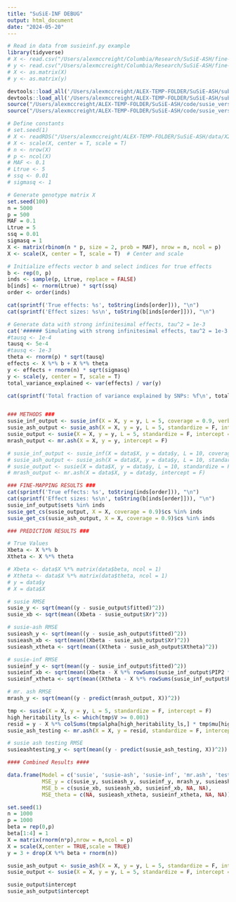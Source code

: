 ```yaml
---
title: "SuSiE-INF DEBUG"
output: html_document
date: "2024-05-20"
---
```


```r
# Read in data from susieinf.py example
library(tidyverse)
# X <- read.csv("/Users/alexmccreight/Columbia/Research/SuSiE-ASH/fine-mapping-inf/X_matrix.csv", header = F)
# y <- read.csv("/Users/alexmccreight/Columbia/Research/SuSiE-ASH/fine-mapping-inf/y_vector.csv", header = F)
# X <- as.matrix(X)
# y <- as.matrix(y)

devtools::load_all('/Users/alexmccreight/ALEX-TEMP-FOLDER/SuSiE-ASH/submodules/susieR')
devtools::load_all('/Users/alexmccreight/ALEX-TEMP-FOLDER/SuSiE-ASH/submodules/mr.ash.alpha')
source("/Users/alexmccreight/ALEX-TEMP-FOLDER/SuSiE-ASH/code/susie_versions/susie_inf.R")
source("/Users/alexmccreight/ALEX-TEMP-FOLDER/SuSiE-ASH/code/susie_versions/susie-ash.R")

```

```r
# Define constants
# set.seed(1)
# X <- readRDS("/Users/alexmccreight/ALEX-TEMP-FOLDER/SuSiE-ASH/data/X20")
# X <- scale(X, center = T, scale = T)
# n <- nrow(X)
# p <- ncol(X)
# MAF <- 0.1
# Ltrue <- 5
# ssq <- 0.01
# sigmasq <- 1

# Generate genotype matrix X
set.seed(100)
n = 5000
p = 500
MAF = 0.1
Ltrue = 5
ssq = 0.01
sigmasq = 1
X <- matrix(rbinom(n * p, size = 2, prob = MAF), nrow = n, ncol = p)
X <- scale(X, center = T, scale = T)  # Center and scale

# Initialize effects vector b and select indices for true effects
b <- rep(0, p)
inds <- sample(p, Ltrue, replace = FALSE)
b[inds] <- rnorm(Ltrue) * sqrt(ssq)
order <- order(inds)

cat(sprintf('True effects: %s', toString(inds[order])), "\n")
cat(sprintf('Effect sizes: %s\n', toString(b[inds[order]])), "\n")

# Generate data with strong infinitesimal effects, tau^2 = 1e-3
cat('###### Simulating with strong infinitesimal effects, tau^2 = 1e-3 ######', "\n")
#tausq <- 1e-4
tausq <- 5e-4
#tausq <- 1e-3
theta <- rnorm(p) * sqrt(tausq)
effects <- X %*% b + X %*% theta
y <- effects + rnorm(n) * sqrt(sigmasq)
y <- scale(y, center = T, scale = T)
total_variance_explained <- var(effects) / var(y)

cat(sprintf('Total fraction of variance explained by SNPs: %f\n', total_variance_explained), "\n")


### METHODS ###
susie_inf_output <- susie_inf(X = X, y = y, L = 5, coverage = 0.9, verbose = F)
susie_ash_output <- susie_ash(X = X, y = y, L = 5, standardize = F, intercept = F, max_iter = 20, warm_start = 3)
susie_output <- susie(X = X, y = y, L = 5, standardize = F, intercept = F)
mrash_output <- mr.ash(X = X, y = y, intercept = F)

# susie_inf_output <- susie_inf(X = data$X, y = data$y, L = 10, coverage = 0.9, verbose = F)
# susie_ash_output <- susie_ash(X = data$X, y = data$y, L = 10, standardize = F, intercept = F, max_iter = 100, warm_start = 3)
# susie_output <- susie(X = data$X, y = data$y, L = 10, standardize = F, intercept = F)
# mrash_output <- mr.ash(X = data$X, y = data$y, intercept = F)

### FINE-MAPPING RESULTS ###
cat(sprintf('True effects: %s', toString(inds[order])), "\n")
cat(sprintf('Effect sizes: %s\n', toString(b[inds[order]])), "\n")
susie_inf_output$sets %in% inds
susie_get_cs(susie_output, X = X, coverage = 0.9)$cs %in% inds
susie_get_cs(susie_ash_output, X = X, coverage = 0.9)$cs %in% inds

### PREDICTION RESULTS ###

# True Values
Xbeta <- X %*% b
Xtheta <- X %*% theta

# Xbeta <- data$X %*% matrix(data$beta, ncol = 1)
# Xtheta <- data$X %*% matrix(data$theta, ncol = 1)
# y = data$y
# X = data$X

# susie RMSE
susie_y <- sqrt(mean((y - susie_output$fitted)^2))
susie_xb <- sqrt(mean((Xbeta - susie_output$Xr)^2))

# susie-ash RMSE
susieash_y <- sqrt(mean((y - susie_ash_output$fitted)^2))
susieash_xb <- sqrt(mean((Xbeta - susie_ash_output$Xr)^2))
susieash_xtheta <- sqrt(mean((Xtheta - susie_ash_output$Xtheta)^2))

# susie-inf RMSE
susieinf_y <- sqrt(mean((y - susie_inf_output$fitted)^2))
susieinf_xb <- sqrt(mean((Xbeta - X %*% rowSums(susie_inf_output$PIP2 * susie_inf_output$mu))^2))
susieinf_xtheta <- sqrt(mean((Xtheta - X %*% rowSums(susie_inf_output$PIP2 * susie_inf_output$alpha))^2))

# mr. ash RMSE
mrash_y <- sqrt(mean((y - predict(mrash_output, X))^2))

tmp <- susie(X = X, y = y, L = 5, standardize = F, intercept = F)
high_heritability_ls <- which(tmp$V >= 0.001)
resid = y - X %*% colSums(tmp$alpha[high_heritability_ls,] * tmp$mu[high_heritability_ls,])
susie_ash_testing <- mr.ash(X = X, y = resid, standardize = F, intercept = F)

# susie ash testing RMSE
susieashtesting_y <- sqrt(mean((y - predict(susie_ash_testing, X))^2))

#### Combined Results ####

data.frame(Model = c('susie', 'susie-ash', 'susie-inf', 'mr.ash', 'testing susie-ash'),
           MSE_y = c(susie_y, susieash_y, susieinf_y, mrash_y, susieashtesting_y),
           MSE_b = c(susie_xb, susieash_xb, susieinf_xb, NA, NA),
           MSE_theta = c(NA, susieash_xtheta, susieinf_xtheta, NA, NA))
```

```r
set.seed(1)
n = 1000
p = 1000
beta = rep(0,p)
beta[1:4] = 1
X = matrix(rnorm(n*p),nrow = n,ncol = p)
X = scale(X,center = TRUE,scale = TRUE)
y = 3 + drop(X %*% beta + rnorm(n))

susie_ash_output <- susie_ash(X = X, y = y, L = 5, standardize = F, intercept = T, max_iter = 20, warm_start = 3)
susie_output <- susie(X = X, y = y, L = 5, standardize = F, intercept = T)

susie_output$intercept
susie_ash_output$intercept

```

